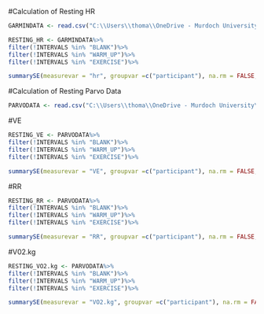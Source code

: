 #Calculation of Resting HR
```r
GARMINDATA <- read.csv("C:\\Users\\thoma\\OneDrive - Murdoch University\\Desktop\\PhD 2022\\Publications\\AOP Determination\\Data\\GARMIN_DATA.csv")
```

```r
RESTING_HR <- GARMINDATA%>%
filter(!INTERVALS %in% "BLANK")%>%
filter(!INTERVALS %in% "WARM_UP")%>%
filter(!INTERVALS %in% "EXERCISE")%>%

summarySE(measurevar = "hr", groupvar =c("participant"), na.rm = FALSE, conf.interval = 0.95, .drop = TRUE)
```

#Calculation of Resting Parvo Data
```r
PARVODATA <- read.csv("C:\\Users\\thoma\\OneDrive - Murdoch University\\Desktop\\PhD 2022\\Publications\\AOP Determination\\Data\\PARVO_DATA.csv")
```
#VE
```r
RESTING_VE <- PARVODATA%>%
filter(!INTERVALS %in% "BLANK")%>%
filter(!INTERVALS %in% "WARM_UP")%>%
filter(!INTERVALS %in% "EXERCISE")%>%

summarySE(measurevar = "VE", groupvar =c("participant"), na.rm = FALSE, conf.interval = 0.95, .drop = TRUE)
```
#RR
```r
RESTING_RR <- PARVODATA%>%
filter(!INTERVALS %in% "BLANK")%>%
filter(!INTERVALS %in% "WARM_UP")%>%
filter(!INTERVALS %in% "EXERCISE")%>%

summarySE(measurevar = "RR", groupvar =c("participant"), na.rm = FALSE, conf.interval = 0.95, .drop = TRUE)
```

#V02.kg
```r
RESTING_VO2.kg <- PARVODATA%>%
filter(!INTERVALS %in% "BLANK")%>%
filter(!INTERVALS %in% "WARM_UP")%>%
filter(!INTERVALS %in% "EXERCISE")%>%

summarySE(measurevar = "VO2.kg", groupvar =c("participant"), na.rm = FALSE, conf.interval = 0.95, .drop = TRUE)
```